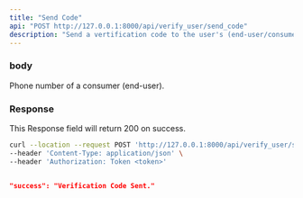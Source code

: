 ```yaml
---
title: "Send Code"
api: "POST http://127.0.0.1:8000/api/verify_user/send_code"
description: "Send a vertification code to the user's (end-user/consumer) phone."
---
```



### body
<ParamField body="phone" type="string">
  Phone number of a consumer (end-user).
</ParamField>


### Response

<ResponseField name="success" type="number">
  This Response field will return 200 on success.
</ResponseField>

<RequestExample>

```bash Example Request
curl --location --request POST 'http://127.0.0.1:8000/api/verify_user/send_code' \
--header 'Content-Type: application/json' \
--header 'Authorization: Token <token>'
```

</RequestExample>

<ResponseExample>

```json Response

"success": "Verification Code Sent."    
```

</ResponseExample>
